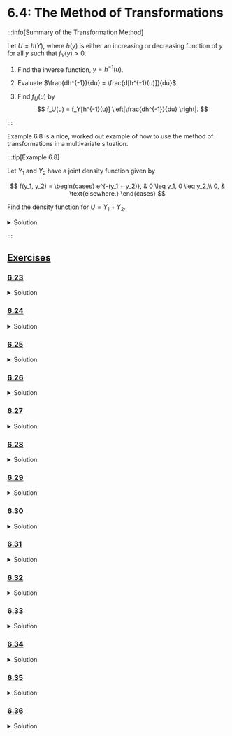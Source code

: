 

# 6.4: The Method of Transformations

:::info[Summary of the Transformation Method]

Let $U = h(Y)$, where $h(y)$ is either an increasing or decreasing function of $y$ for all $y$ such that $f_Y(y) > 0$.

1. Find the inverse function, $y = h^{-1}(u)$.

2. Evaluate $\frac{dh^{-1}}{du} = \frac{d[h^{-1}(u)]}{du}$.

3. Find $f_U(u)$ by
   $$
   f_U(u) = f_Y[h^{-1}(u)] \left|\frac{dh^{-1}}{du} \right|.
   $$

:::

Example 6.8 is a nice, worked out example of how to use the method of transformations in a multivariate situation.

:::tip[Example 6.8]

Let $Y_1$ and $Y_2$ have a joint density function given by

$$
f(y_1, y_2) =
\begin{cases}
    e^{-(y_1 + y_2)}, & 0 \leq y_1, 0 \leq y_2,\\
    0, & \text{elsewhere.}
\end{cases}
$$

Find the density function for $U = Y_1 + Y_2$.

<details>
    <summary>Solution</summary>
    <div>
        This problem must be solved in two stages: First, we will find the joint density of $Y_1$ and $U$; second, we will find the marginal density of $U$.
        The approach is to let $Y_1$ be fixed at a value $y_1 \geq 0$.
        Then $U = y_1 + Y_2$, and we can consider the one-dimensional transformation problem in which $U = h(Y_2) = y_1 + Y_2$.
        Letting $g(y_1, u)$ denote the joint density of $Y_1$ and $U$, we have, with $y_2 = u - y_1 = h^{-1}(u)$,

        $$
        g(y_1, u) =
        \begin{cases}
            f[y_1, h^{-1}(u)] \left|\frac{dh^{-1}}{du} \right| = e^{-(y_1 + u - y_1)} (1), & 0 \leq y_1, 0 \leq u - y_1,\\
            0, & \text{elsewhere.}
        \end{cases}
        $$

        Simplifying, we obtain

        $$
        g(y_1, u) =
        \begin{cases}
            e^{-u}, & 0 \leq y_1 \leq u,\\
            0, & \text{elsewhere.}
        \end{cases}
        $$

        (Notice that $Y_1 \leq U$.) The marginal density of $U$ is then given by

        $$
        \begin{align*}
            f_U(u) & = \int_{-\infty}^{\infty} g(y_1, u) dy_1\\
            & =
            \begin{cases}
                \int_{0}^{u} e^{-u} dy_1 = ue^{-u}, & 0 \leq u,\\
                0, & \text{elsewhere.}
            \end{cases}
        \end{align*}
        $$
    </div>

</details>

:::

## <u>Exercises</u>

### <u>6.23</u>

<ExCh6Num23 />

<details>
  <summary>Solution</summary>
  <div>
    <ExCh6Num23Sol />
  </div>
</details>

### <u>6.24</u>

<ExCh6Num24 />

<details>
  <summary>Solution</summary>
  <div>
    <ExCh6Num24Sol />
  </div>
</details>

### <u>6.25</u>

<ExCh6Num25 />

<details>
  <summary>Solution</summary>
  <div>
    <ExCh6Num25Sol />
  </div>
</details>

### <u>6.26</u>

<ExCh6Num26 />

<details>
  <summary>Solution</summary>
  <div>
    <ExCh6Num26Sol />
  </div>
</details>

### <u>6.27</u>

<ExCh6Num27 />

<details>
  <summary>Solution</summary>
  <div>
    <ExCh6Num27Sol />
  </div>
</details>

### <u>6.28</u>

<ExCh6Num28 />

<details>
  <summary>Solution</summary>
  <div>
    <ExCh6Num28Sol />
  </div>
</details>

### <u>6.29</u>

<ExCh6Num29 />

<details>
  <summary>Solution</summary>
  <div>
    <ExCh6Num29Sol />
  </div>
</details>

### <u>6.30</u>

<ExCh6Num30 />

<details>
  <summary>Solution</summary>
  <div>
    <ExCh6Num30Sol />
  </div>
</details>

### <u>6.31</u>

<ExCh6Num31 />

<details>
  <summary>Solution</summary>
  <div>
    <ExCh6Num31Sol />
  </div>
</details>

### <u>6.32</u>

<ExCh6Num32 />

<details>
  <summary>Solution</summary>
  <div>
    <ExCh6Num32Sol />
  </div>
</details>

### <u>6.33</u>

<ExCh6Num33 />

<details>
  <summary>Solution</summary>
  <div>
    <ExCh6Num33Sol />
  </div>
</details>

### <u>6.34</u>

<ExCh6Num34 />

<details>
  <summary>Solution</summary>
  <div>
    <ExCh6Num34Sol />
  </div>
</details>

### <u>6.35</u>

<ExCh6Num35 />

<details>
  <summary>Solution</summary>
  <div>
    <ExCh6Num35Sol />
  </div>
</details>

### <u>6.36</u>

<ExCh6Num36 />

<details>
  <summary>Solution</summary>
  <div>
    <ExCh6Num36Sol />
  </div>
</details>
